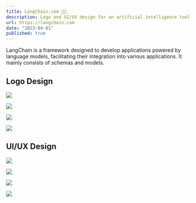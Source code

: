 ```yaml
---
title: LangChain.com 🦜🔗
description: Logo and UI/UX design for an artificial intelligence tool
url: https://langchain.com
date: "2023-04-01"
published: true
---
```


LangChain is a framework designed to develop applications powered by language models, facilitating their integration into various applications. It mainly consists of schemas and models.

## Logo Design

![](/langchain-logo-1.webp)

![](/langchain-logo-2.webp)

![](/langchain-logo-3.webp)

![](/langchain-logo-4.webp)

## UI/UX Design

![](/langchain-ui-1.webp)

![](/langchain-ui-2.webp)

![](/langchain-ui-3.webp)

![](/langchain-ui-4.webp)
